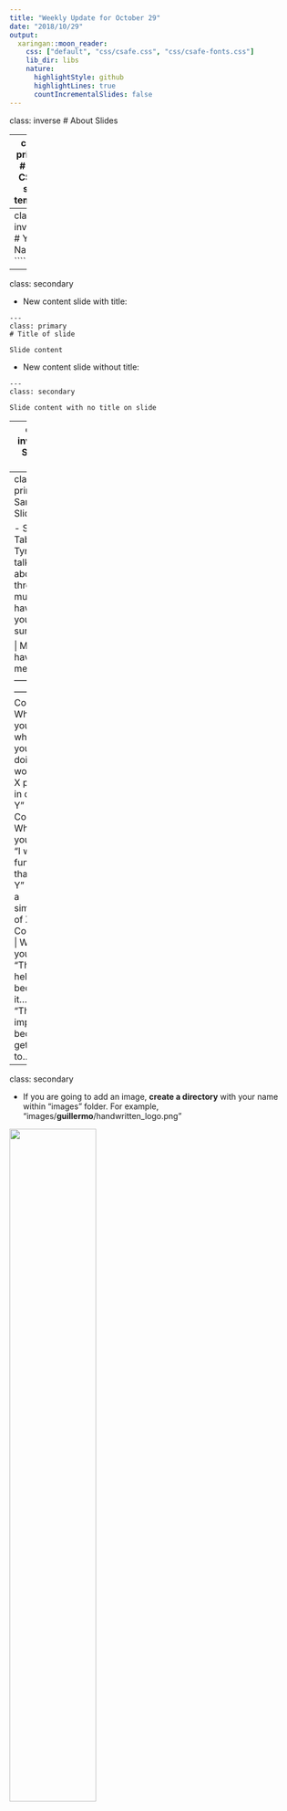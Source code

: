 ```yaml
---
title: "Weekly Update for October 29"
date: "2018/10/29"
output:
  xaringan::moon_reader:
    css: ["default", "css/csafe.css", "css/csafe-fonts.css"]
    lib_dir: libs
    nature:
      highlightStyle: github
      highlightLines: true
      countIncrementalSlides: false
---
```



class: inverse
# About Slides

---
class: primary 
# New CSAFE slide template

We're now using [`xaringan`](https://github.com/yihui/xaringan)

What's changed: 

- New person slide: 

````
---
class: inverse
# Your Name
````

---
class: secondary

- New content slide with title: 

````
---
class: primary
# Title of slide 

Slide content
````

- New content slide without title: 

````
---
class: secondary

Slide content with no title on slide
````

---
class: inverse
# Sample User

---
class: primary
# Sample Slide

- Sample Table. Sam Tyner talked about the three must-haves of your summary:



| Must-have | It means |
| :------   | :------- |
| Context | Why are you doing what you're doing? "I'm working on X project in order to Y" |
| Content | What are you doing? "I wrote X function that does Y" or "I ran a simulation of Z" |
| Conclusion | What did you learn? "This will help me because it..." or "This important because it gets us to..." |



---
class: secondary

- If you are going to add an image, **create a directory** with your name within "images" folder. For example, "images/**guillermo**/handwritten_logo.png"


 <img src = "images/guillermo/handwritten_logo.png" width="55%"/>
 

---
class: inverse
# Danica  

---
class: primary   
# Fall Semester Update  

- BF vs. LR paper for AOS
    - rejected :(
    - but, the associated editor suggested it might be good in Statistical Science with some revisions
- Write a BF vs. LR paper for LPR  
    - working on making second draft less technical
    - trying to come up with some easy examples and visuals to illustrate the theory
- Continue NIJ grant to validate FDE conclusions  
    - poster presentation for Forensics@NIST next week!
- 10 Things article
    - writing a draft complete with paragraphs and references
-  FBI Aluminum powder
    - worked on quarterly report and updates with new VSPs


---
class: inverse
# Soyoung

---
class: primary
# Fall semester plans: 
 - Shoes
    + Working on shoe paper to submit soon!
    + Working on shoe poster for NIST conference, next week.
- Glass analysis with Sam
    + Exploratory analysis 
    + Various covariance estimations
    + Submit papers!
- Research on "uncertainty pyramid" with Steve and Hari at NIST  
- Working on book chapters of glass and shoes funded by ROpenSci Fellowship 

---
class: inverse
# Sam

---
class: primary
# Fall semester plans: 

- submit papers from thesis for publication
    + one submission down, one rejection received. Some tweaks happening, resubmission to another journal soon. 
- glass data with SP
- working on book funded by ROpenSci Fellowship - meeting this week with the other fellows
- writing "Ten Simple Rules for..." articles with DO
    + meeting moved to this week 
    
---
class: primary
# Glass study 

Comparing the error rates from Soyoung's random forest to the standard method

<img src = "images/sam/rf_std_err_rates_poster.png" width="115%"/>

---
class: primary
# EDA Shiny App

Ways to allow people coming to our poster to interact with the glass data. [Seeking input & ideas](https://github.com/CSAFE-ISU/slides/issues/7).

<img src = "images/sam/glass-shinyapp.png" width="100%"/>


---
class: primary
# Self care ideas

Because the world can get us all down sometimes and we forget to care for ourselves:

- meditate
- go to yoga
- take a nap
- drink water 
- take a bath
- go on a walk 
- go to bed early
- drink herbal tea
- read your favorite book 
- call a friend you haven't talked to in a while
- watch cat fail videos on YouTube

---
class: inverse
# James

---
class: primary
# Still Collecting Data

* Time Estimate: 8-10 hours a week

<img src = "images/James/Dark.png" width="60%"/>

---
class: primary
# Randomly Acquired Characteristics

<img src = "images/James/1RPhoto.png" width="32%"/>
<img src = "images/James/1RCast.png" width="32%"/>
<img src = "images/James/1RCast2.png" width="32%"/>  


---
class: inverse
# Nick

---
class: primary
## Fall semester plans

- Working on preprocessing binary image
  - Prototyping w/ Numba & Python
  - Testing performance relative to Cpp
  - Hope to expedite development

---
class: inverse
# Miranda

---
class: primary
# Neural Networks

- Finish poster for Forensics@NIST
- *Very* close to functioning heatmaps!
  - Susan's looks better...
  
<img src = "images/miranda/2018-10-29/Heatmap1.png" width="45%"/>   <img src = "images/miranda/2018-10-29/Heatmap2.png" width="45%"/>



---
class: inverse
# Nate


---
class: primary
# SLR

- $H_0: Y \sim N(0,\sigma^2_w + \sigma^2_b)$ ,  $X \sim N(\mu_x, \sigma^2_w)$
- $H_A: Y \sim N(\mu_x,\sigma^2_w)$ , $X \sim N(\mu_x, \sigma^2_w)$
- $s(x,y) = (x - y)^2$
- $\mu_x = 0$

---
class: secondary

<img src = "images/Nate/unanchored_logSLR_logLR.png" width="70%" height = "70%"/>

---
class: secondary

<img src = "images/Nate/unanchored_logSLR.png" width="70%" height = "70%"/>

---
class: secondary

<img src = "images/Nate/hepler2_logSLR_logLR.png" width="70%" height = "70%"/>

---
class: secondary

<img src = "images/Nate/hepler2_logSLR.png" width="70%" height = "70%"/>

---
class: primary
# Groove ID

- Integrating changepoint code with bulletxtrctr
- Next, test on relevant data
- Continue with documentation

---
class: inverse
# Ben

---
class: primary
# More features! (1)
- Grapheme based features
- Aspect Ratio, Letter Slant, Centroid
- Addition of Line Based Features 
<img src = "images/ben/graphemes_to_features.png" width="90%" height = "85%"/>

---
class: primary
<img src = "images/ben/line.png" width="70%" height = "70%"/>
<img src = "images/ben/line.png" width="70%" height = "70%"/>
- In addition to letter feature vector, line features as well.
- Line height, baseline (top/bottom), distance between lines..
- Suggestions for line features welcome!
- Bozekova, M. (2008, March). Comparison of Handwritings. Retrieved November 2, 2018.
 
---
class: inverse
# Amy

---
class: primary
# Fall Semester Goals

---
class: primary
# Fall Semester Goals

- Data Collection
- Expand Bayesian hierarchical model
    - Formal Model Selection
    - Tests and Intervals
    - Validation
- Write and submit a paper on that modeling.
- Exploritory analysis of 'next level' features (AAFS)
    - Work with Ben and Nick
    
---
class: primary
# Incorporating New Features
 </font> <font color="blue">W </font>: writer <br>
 </font> <font color="blue">G </font>: grapheme type <br>
 </font> <font color="red">M </font>: grapheme-wise measurements (Nick and Ben)<br>

Current model:
\begin{align}
P(W|G) & \propto \color{blue}{P(G|W)P(W)}\\
\end{align}
where <br>
\begin{align}
\color{blue}{P(G|W=w)} &\sim \mbox{Multinomial}(\underline{\pi}{}_{\text{w}})\\
\end{align}
\begin{align}
\underline{\pi}{}_{\text{w}} \sim \mbox{Dirichlet}(\underline{\alpha}) \mbox{ ,  } \alpha_i \sim \mbox{Gamma}(a,b)
\end{align}
\begin{align}
\color{blue}{P(W)} \sim \mbox{Discrete Uniform}(no.writers)
\end{align}

---
class: primary
# Incorporating New Features

Proposed model:
\begin{align}
P(W|\color{red}{M},G) & \propto \color{red}{P(M|G,W)}\color{blue}{P(G|W)P(W)}
\end{align}

<br> 

<img src = "images/Amy/Modeling_with_M.png" width="60%" height = "60%" align="middle">



---
class: primary
# Incorporating New Features

Proposed model:
\begin{align}
P(W|\color{red}{M},G) & \propto \color{red}{P(M|G,W)}\color{blue}{P(G|W)P(W)}
\end{align}
where <br>
\begin{align}
\color{red}{P(M|G,W)} &\sim  g(M_1, M_2, ... ;\underline{\eta})\\
\end{align}
\begin{align}
\color{blue}{P(G|W)} &\sim \mbox{Multinomial}(\underline{\pi}{}_{\text{w}})\\
\end{align}
\begin{align}
\color{blue}{P(W)} \sim \mbox{Discrete Uniform}(no.writers)
\end{align}

 

---
class: inverse
# Ganesh  

---
class: primary   
# Fall Semester Goals  

- Taking 2 or 3 Classes
- Continue with the development of the User Interface
  + Aligning and Overlaying Images by matching the crosscut
  + Dealing with x3p raw image used in this, trying to use signature alignment windows
  + Writing
- Conceptualize the bullet-to-bullet comparison problem for the Chumbley score method.

---
class: inverse
# Guillermo

---
class: primary
# This week...

- No new comments received from IRB

- Struggled with `purrr`, `tidyr` and mutant dataframes

<img src = "images/guillermo/matscan_tibble.png" width="85%"/>


---
class: primary
# Plans for this Fall

<img src = "images/guillermo/ellip1.png" width="33%"/><img src = "images/guillermo/ellip2.png" width="33%"/><img src = "images/guillermo/ellip3.png" width="33%"/>

---
class: inverse
# Kiegan  


---
class: primary   
# Fall Semester Goals  

- **Submit to AFTE journal**
    - soon!!! 
- Complete writing of Chapman & Hall book  
- **Write a joint paper with Nate on grooves project**  
    - **started writing up methodology**
    - **two more functions in `bulletxtrctr`**  
    - hopefully running test sets soon  
- **DFSC funding opportunity**
    - draft by next week  
- **Reading group paper data**    
    - anyone interested?  
- AAFS? when are talks?  


---
class: inverse
# Susan

---
class: primary
# Last Week

- Tests for `bulletxtrctr` - back to 98% coverage
- Working with multiple Hamby studies - aligning known bullets from Hamby 36, 44, 224
- `bulletsamplr`
    - multi-cycle sampling units
    - paper - notation, creating known non-match sequences
- Bullet Case Study Validation paper

---
class: secondary

<img src='images/susan/cycles.png' width = "90%">

---
class: inverse
# Issues

---
class: secondary

- [Issues!!](https://github.com/CSAFE-ISU/slides/issues)
- Three issue down, two to go.


```r
## Presenters
presenter <- 
  c("Soyoung", "Amy", "Ben", "Nick", 
    "Ganesh", "Nate", "Sam", "Guillermo", 
    "James", "Kiegan", "Danica", "Susan", 
    "Miranda")

## Set seed as the date (mmdd)
set.seed(1029)

## Shuffle presenters
sample(presenter)
```
